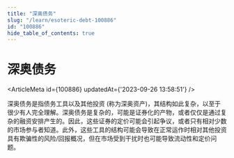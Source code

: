 ```yaml
---
title: "深奥债务"
slug: "/learn/esoteric-debt-100886"
id: "100886"
hide_table_of_contents: true
---
```



# 深奥债务

<ArticleMeta id={100886} updatedAt={'2023-09-26 13:58:51'} />
<div className='border-solid border-b border-t-0 my-4 border-[var(--ifm-color-gray-300)]' />

深奥债务是指债务工具以及其他投资 (称为深奥资产)，其结构如此复杂，以至于很少有人完全理解。深奥债务是复杂的，可能是证券化的产物，或者仅仅是通过复杂的融资安排产生的。因此，这些证券的定价可能会引起争议，或者只有相对少数的市场参与者知道。此外，这些工具的结构可能会导致在正常运作时相对其他投资具有欺骗性的风险/回报概况，但在市场受到干扰时也可能导致流动性和定价问题。
